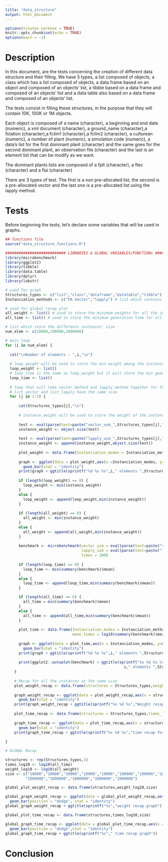 ```yaml
---
title: "data_structure"
output: html_document
---
```


```r
options(tinytex.verbose = TRUE)
knitr::opts_chunk$set(echo = TRUE)
options(warn = -1)
```

# Description

In this document, are the tests concerning the creation of different data structure and their filling.
We have 5 types, a list composed of objects, a class which has a list composed of objects, a data frame
based on an object and composed of an objects' list, a tibble based on a data frame and composed of
an objects' list and a data table also based on a data frame and composed of an objects' list.

The tests consist in filling these structures, in the purpose that they will contain 10K, 100K or 1M
objects.

Each object is composed of a name (character), a beginning and end date (numeric), a xml document (character),
a ground_name (character),a fstation (character),a fclim1 (character),a fclim2 (character),
a culturean (numeric), a number of plant (numeric), a simulation code (numeric), a data's list for the
first dominant plant (character) and the same goes for the second dominant plant, an observation file (character)
and the last is an element list that can be modify as we want.

The dominant plants lists are composed of a fplt (character), a ftec (character) and a flai (character)

There are 3 types of test. The first is a non pre-allocated list, the second is a pre-allocated 
vector and the last one is a pre-allocated list using the lapply method.

# Tests

Before beginning the tests, let's declare some variables that will be used in graphs.

```r
## functions file
source("data_structure_functions.R")

########################### LIBRARIES & GLOBAL VARIABLES/FUNCTIONs ################################
library(microbenchmark)
library(ggplot2)
library(tibble)
library(data.table)
library(dplyr)
library(lobstr)

# used for graph
Structures_types <- c("list","class","dataframe","datatable","tibble") # list which contains the structures' types
Instanciation_methods <- c("PA Vector","lapply") # list which contains the differents instanciations methods

# used for global recap plot
all_weight <- list() # used to store the minimum weights for all the instances
all_time <- list() # used to store the minimum generation time for all the instances

# list which store the differents instances' size
num_elem <- c(10000,100000,1000000)

# main loop
for (i in num_elem) {
  
  cat("\nNumber of elements : ",i,"\n")
  
  # loop_weight will be used to store the min weight among the instances' weights in the j-th loop
  loop_weight <- list()
  # loop_time is the same as loop_weight but it will store the min generation time
  loop_time <- list()
  
  # loop that will take vector_method and lapply_method together for the same structure because
  # list_vector and list_lapply have the same size
  for (j in 1:5) {
    
      cat(Structures_types[j],"\n")
    
      # instance_weight will be used to store the weight of the instances in the i-th loop
    
      test <- eval(parse(text=paste("vector_usm_",Structures_types[j],"(",i,")",sep="")))
      instance_weight <- object.size(test)
    
      test <- eval(parse(text=paste("lapply_usm_",Structures_types[j],"(",i,")",sep="")))
      instance_weight <- append(instance_weight,object.size(test))
    
      plot_weight <- data.frame(Instanciation_modes = Instanciation_methods,weights = instance_weight)
    
      graph <- ggplot(data = plot_weight,aes(x =Instanciation_modes, y=weights)) +
        geom_bar(stat = "identity")
      print(graph + ggtitle(sprintf("%d %s %s",i," elements ",Structures_types[j])))
    
      if (length(loop_weight) == 0) {
        loop_weight <- min(instance_weight)
      }
      else {
        loop_weight <- append(loop_weight,min(instance_weight))
      }
      
      if (length(all_weight) == 0) {
        all_weight <- min(instance_weight)
      }
      else {
        all_weight <- append(all_weight,min(instance_weight))
      }
    
      benchmark <- microbenchmark(vector_usm = eval(parse(text=paste("vector_usm_",Structures_types[j],"(",i,")",sep=""))),
                                  lapply_usm = eval(parse(text=paste("lapply_usm_",Structures_types[j],"(",i,")",sep=""))),
                                  times = 100)
    
      if (length(loop_time) == 0) {
        loop_time <- min(summary(benchmark)$mean)
      }
      else {
        loop_time <- append(loop_time,min(summary(benchmark)$mean))
      }

      if (length(all_time) == 0) {
        all_time = min(summary(benchmark)$mean)
      }
      else {
        all_time <- append(all_time,min(summary(benchmark)$mean))
      }
    
      plot_time <- data.frame(Instanciation_modes = Instanciation_methods,
                              mean_times = log10(summary(benchmark)$mean))
    
      graph <- ggplot(data = plot_time,aes(x = Instanciation_modes, y=mean_times)) +
        geom_bar(stat = "identity")
      print(graph + ggtitle(sprintf("%d %s %s",i," elements ",Structures_types[j])))
    
      print(ggplot2::autoplot(benchmark) + ggtitle(sprintf("%s %d %s %s","Duration tests for a ",
                                                     i," elements ",Structures_types[j])))
    }
    
    # Recap for all the instances at the same size
    plot_weight_recap <- data.frame(structures = Structures_types,weight_log10 = log10(loop_weight))
    
    graph_weight_recap <- ggplot(data = plot_weight_recap,aes(x = structures, y=weight_log10)) +
      geom_bar(stat = "identity")
    print(graph_weight_recap + ggtitle(sprintf("%s %d %s","Weight recap for ",i," elements structures")))
    
    plot_time_recap <- data.frame(structures = Structures_types,times_log10 = log10(loop_time))
    
    graph_time_recap <- ggplot(data = plot_time_recap,aes(x = structures, y=times_log10)) +
      geom_bar(stat = "identity")
    print(graph_time_recap + ggtitle(sprintf("%s %d %s","time recap for ",i," elements Structures")))
    
}

# GLOBAL Recap

structures <- rep(Structures_types,3)
times_log10 <- log10(all_time)
weight_log10 <- log10(all_weight)
size <- c("10000","10000","10000","10000","10000","100000","100000","100000","100000","100000",
         "1000000","1000000","1000000","1000000","1000000")

global_plot_weight_recap <- data.frame(structures,weight_log10,size)

global_graph_weight_recap <- ggplot(data = global_plot_weight_recap,aes(x = size, y=weight_log10, fill = structures)) + 
  geom_bar(position = "dodge", stat = "identity")
global_graph_weight_recap + ggtitle(sprintf("%s","weight recap graph"))

global_plot_time_recap <- data.frame(structures,times_log10,size)

global_graph_time_recap <- ggplot(data = global_plot_time_recap,aes(x = size, y=times_log10,fill = structures)) +
  geom_bar(position = "dodge",stat = "identity")
global_graph_time_recap + ggtitle(sprintf("%s"," time recap graph"))

```
 
# Conclusion



